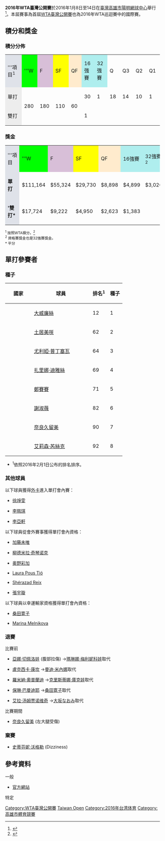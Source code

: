 {{TennisEventInfo|2016|WTA臺灣公開賽|
| date=1月8日至14日
| edition=1
| category=國際賽
| draw=32S / 16D
| prize_money=$500,000
| surface=硬地
| location=[[台灣|台灣]][[高雄市|高雄市]]
| venue=[[陽明網球中心|陽明網球中心]]
| champs={{flagicon|USA}} [[大威廉絲|大威廉絲]]
| champd={{flagicon|TPE}} [[詹皓晴|詹皓晴]] / {{flagicon|TPE}} [[詹詠然|詹詠然]]
| main_name=WTA臺灣公開賽
}}

'''2016年WTA臺灣公開賽'''於2016年1月8日至14日在[[臺灣|臺灣]][[高雄市|高雄市]][[陽明網球中心|陽明網球中心]]舉行<ref name="official">{{cite web | url=http://www.taiwanopen.com.tw/EN/overview-about.html | title=Fast facts | accessdate=9 January 2016 | deadurl=yes | archiveurl=https://web.archive.org/web/20160127005806/http://www.taiwanopen.com.tw/EN/overview-about.html | archivedate=2016年1月27日 }}</ref>。本屆賽事為首屆[[WTA臺灣公開賽|WTA臺灣公開賽]]也為2016年WTA巡迴賽中的國際賽。


==積分和獎金==
===積分分佈===
{|class=wikitable style=font-size:90%;text-align:center
|-
|  style="width:130px; background:#dfe2e9;"|'''項目<sup>1</sup>
|  style="width:80px; background:lime;"|'''W
|  style="width:85px; background:thistle;"|F
|  style="width:85px; background:#ff0;"|SF
|  style="width:85px; background:#ffebcd;"|QF
|  style="width:85px; background:#afeeee;"|16強賽
|  style="width:85px; background:#afeeee;"|32強賽
|width=85 |Q
|width=85 |Q3
|width=85 |Q2
|width=85 |Q1
|-
! style="background:#ededed;"| 單打
|rowspan=2|280
|rowspan=2|180
|rowspan=2|110
|rowspan=2|60
|30
|1
|18
|14
|10
|1
|-
! style="background:#ededed;"|雙打
|1
| {{n/a}}
| {{n/a}}
| {{n/a}}
| {{n/a}}
| {{n/a}}
|}

===獎金===

{|class=wikitable style=font-size:90%;text-align:center
|-
|  style="width:130px; background:#dfe2e9;"|'''項目
|  style="width:80px; background:lime;"|'''W
|  style="width:85px; background:thistle;"|F
|  style="width:85px; background:#ff0;"|SF
|  style="width:85px; background:#ffebcd;"|QF
|  style="width:85px; background:#afeeee;"|16強賽
|  style="width:85px; background:#afeeee;"|32強賽<sup>2</sup>
|width=85|Q2
|width=85|Q1
|-
| style="background:#dfe2e9;"|'''單打'''
|$111,164
|$55,324
|$29,730
|$8,898
|$4,899
|$3,026
|$1,470
|$865
|-
| style="background:#dfe2e9;"|''''雙打*'''
|$17,724
|$9,222
|$4,950
|$2,623
|$1,383
| {{n/a}}
| {{n/a}}
| {{n/a}}
|}

<sub><sup>1</sup> 按照WTA積分。<ref>{{cite web | url=http://www.wtatennis.com/all-about-rankings | title=WTA: All about rankings | accessdate=4 January 2016 | archive-date=2012-12-14 | archive-url=https://web.archive.org/web/20121214232116/http://www.wtatennis.com/all-about-rankings | dead-url=no }}</ref></sub><br>
<sub><sup>2</sup> 資格賽獎金也是32強賽獎金。</sub><br>
<sub>* 平分</sub>


==單打參賽者==

===種子===
{|class="sortable wikitable"
|-
! width="70"| 國家
! width="175"| 球員
! 排名<sup>1</sup> 
! 種子
|-style="background:#cfc;"
|{{flag|USA}}
|[[大威廉絲|大威廉絲]]
|12
|1
|-bgcolor="#fcc"
|{{flag|JPN}}
|[[土居美咲|土居美咲]]
|62
|2
|-
|{{flag|KAZ}}
|[[尤利婭·普丁塞瓦|尤利婭·普丁塞瓦]]
|64
|3
|-
|{{flag|KAZ}}
|[[扎里娜·迪雅絲|扎里娜·迪雅絲]]
|69
|4
|-
|{{flag|CHN}}
|[[鄭賽賽|鄭賽賽]]
|71
|5
|-
|{{flag|TPE}}
|[[謝淑薇|謝淑薇]]
|82
|6
|-
|{{flag|JPN}}
|[[奈良久留美|奈良久留美]]
|90
|7
|-
|{{flag|USA}}
|[[艾莉森·芮絲克|艾莉森·芮絲克]]
|92
|8
|}
* <sup>1</sup>依照2016年2月1日公布的排名排序。

===其他球員===
以下球員獲得[[外卡|外卡]]進入單打會內賽：
* {{flagicon|TPE}} [[徐竫雯|徐竫雯]]
* {{flagicon|TPE}} [[李珮琪|李珮琪]]
* {{flagicon|TPE}} [[李亞軒|李亞軒]]

以下球員從會外賽事獲得單打會內資格：
* {{flagicon|JPN}} [[加藤未唯|加藤未唯]] 
* {{flagicon|UKR}} [[柳德米拉·奇琴诺克|柳德米拉·奇琴诺克]]
* {{flagicon|JPN}} [[奥野彩加|奥野彩加]]
* {{flagicon|ESP}} [[Laura_Pous_Tió|Laura Pous Tió]] 
* {{flagicon|FRA}} [[Shérazad_Reix|Shérazad Reix]]
* {{flagicon|CHN}} [[張宇璇|張宇璇]]

以下球員以幸運輸家資格獲得單打會內資格：
* {{flagicon|JPN}} [[桑田寛子|桑田寛子]]
* {{flagicon|RUS}} [[Marina_Melnikova|Marina Melnikova]]

=== 退賽 ===
;比賽前
* {{flagicon|SVK}} [[亞娜·切佩洛娃|亞娜·切佩洛娃]] (腹部拉傷) →[[瑪琳娜·梅利妮科娃|瑪琳娜·梅利妮科娃]]取代
* {{flagicon|THA}} [[盧克西卡·康坎|盧克西卡·康坎]] →[[曼迪·米內娜|曼迪·米內娜]]取代
* {{flagicon|SUI}} [[羅米納·奧普蘭迪|羅米納·奧普蘭迪]] →[[克里斯蒂娜·庫克娃|克里斯蒂娜·庫克娃]]取代
* {{flagicon|FRA}} [[保琳·巴曼迪耶|保琳·巴曼迪耶]] →[[桑田寛子|桑田寛子]]取代
* {{flagicon|CRO}} [[艾拉·汤姆贾诺维奇|艾拉·汤姆贾诺维奇]] →[[大坂なおみ|大坂なおみ]]取代
;比賽期間
*{{flagicon|JPN}} [[奈良久留美|奈良久留美]] (左大腿受傷)

=== 棄賽 ===
*{{flagicon|SUI}} [[史蒂芬妮·沃格勒|史蒂芬妮·沃格勒]] (Dizziness)

==參考資料==
;一般
*[https://web.archive.org/web/20151224023705/http://www.taiwanopen.com.tw/EN/index.html 官方網站]
;特定
{{reflist}}

[[Category:WTA臺灣公開賽|Category:WTA臺灣公開賽]]
[[Category:2016年WTA巡迴賽|Taiwan Open]]
[[Category:2016年台湾体育|Category:2016年台湾体育]]
[[Category:高雄市體育競賽|Category:高雄市體育競賽]]